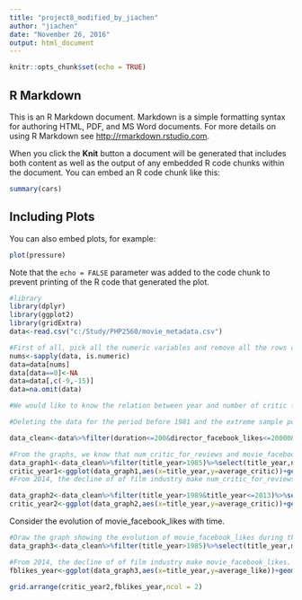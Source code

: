 ```yaml
---
title: "project8_modified_by_jiachen"
author: "jiachen"
date: "November 26, 2016"
output: html_document
---
```


```r
knitr::opts_chunk$set(echo = TRUE)
```

## R Markdown

This is an R Markdown document. Markdown is a simple formatting syntax for authoring HTML, PDF, and MS Word documents. For more details on using R Markdown see <http://rmarkdown.rstudio.com>.

When you click the **Knit** button a document will be generated that includes both content as well as the output of any embedded R code chunks within the document. You can embed an R code chunk like this:

```r
summary(cars)
```

## Including Plots

You can also embed plots, for example:

```r
plot(pressure)
```

Note that the `echo = FALSE` parameter was added to the code chunk to prevent printing of the R code that generated the plot.
```r
#library
library(dplyr)
library(ggplot2)
library(gridExtra)
data<-read.csv("c:/Study/PHP2560/movie_metadata.csv")
```


```r
#First of all, pick all the numeric variables and remove all the rows containing missing values.
nums<-sapply(data, is.numeric)
data=data[nums]
data[data==0]<-NA
data=data[,c(-9,-15)]
data=na.omit(data)
```


```r
#We would like to know the relation between year and number of critic for reviews. From the data, we know that the sample sizes for the period before 1980 are to small. There are too much noice in the data for the period before 1981. We only consider the data for the period after 1981. Besides, we delete some of sample points which are too extreme.

#Deleting the data for the period before 1981 and the extreme sample points.

data_clean<-data%>%filter(duration<=200&director_facebook_likes<=20000&actor_3_facebook_likes<=2500&actor_1_facebook_likes<=50000&gross<=3e+08&cast_total_facebook_likes<=80000&num_user_for_reviews<=1500&budget<=2.0e+08&title_year>1980&actor_2_facebook_likes<=5000)
```


```r
#From the graphs, we know that num_critic_for_reviews and movie_facebook_likes have comparatively strong (nonlinear) correlation with time. We calculate the evolution of the mean of num_critic_for_reviews with time.
data_graph1<-data_clean%>%filter(title_year>1985)%>%select(title_year,num_critic_for_reviews)%>%group_by(title_year)%>%summarise(average_critic=mean(num_critic_for_reviews))
critic_year1<-ggplot(data_graph1,aes(x=title_year,y=average_critic))+geom_line(color="plum3",size=1.5)+scale_x_continuous(breaks=seq(1986,2016,1))+xlab("Year")+ylab("Average Critic for Reviews")+ggtitle("Plot for Average Critic of Reviews Change over Year")+theme(plot.title=element_text(hjust=0.5,size=rel(1.5)))
#From 2014, the decline of of film industry make num_critic_for_reviews decreases. This phenomenon is not natural. We only consider the evolution between 1990 and 2013. This evolution could be fitted by a quadratic function.

data_graph2<-data_clean%>%filter(title_year>1989&title_year<=2013)%>%select(title_year,num_critic_for_reviews)%>%group_by(title_year)%>%summarise(average_critic=mean(num_critic_for_reviews))
critic_year2<-ggplot(data_graph2,aes(x=title_year,y=average_critic))+geom_line(color="plum3",size=1.5)+geom_smooth(method=loess,color = "skyblue3",se=FALSE,size=1.5)+scale_x_continuous(breaks=seq(1990,2013,1))+xlab("Year")+ylab("Average Critic for Reviews")+ggtitle("Plot for Average Critic of Reviews Change over Year")+theme(plot.title=element_text(hjust=0.5,size=rel(1.5)))

```

Consider the evolution of movie_facebook_likes with time.

```r
#Draw the graph showing the evolution of movie_facebook_likes during the period 1986-2016.
data_graph3<-data_clean%>%filter(title_year>1985)%>%select(title_year,movie_facebook_likes)%>%group_by(title_year)%>%summarise(average_like=mean(movie_facebook_likes))

#From 2014, the decline of of film industry make movie_facebook_likes. This phenomenon is not natural. We only consider the evolution between 1993 and 2013. This evolution could be fitted by a quadratic function.
fblikes_year<-ggplot(data_graph3,aes(x=title_year,y=average_like))+geom_line(color="gray50",size=1.5)+geom_smooth(method=loess,color = "gold",se=FALSE,size=1.5)+scale_x_continuous(breaks=seq(1986,2016,1))+xlab("Year")+ylab("Average Facebook Likes")+ggtitle("Plot for Average Facebook Likes Change over Year")+theme(plot.title=element_text(hjust=0.5,size=rel(1.5)))

grid.arrange(critic_year2,fblikes_year,ncol = 2)
```